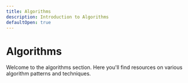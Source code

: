 ```yaml
---
title: Algorithms
description: Introduction to Algorithms
defaultOpen: true
---
```


# Algorithms

Welcome to the algorithms section. Here you'll find resources on various algorithm patterns and techniques.


